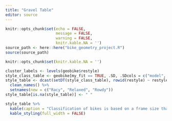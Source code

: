 ```yaml
---
title: "Gravel Table"
editor: source
---
```


```r
knitr::opts_chunk$set(echo = FALSE,
                      message = FALSE,
                      warning = FALSE,
                      knitr.kable.NA = '')
source_path <- here::here("bike_geometry_project.R")
source(source_path)


```

```r
knitr::opts_chunk$set(knitr.kable.NA = '')

cluster_labels <- levels(geobike$restyle)
style_class_table <- geobike[my_fit == TRUE, .SD, .SDcols = c("model", "restyle")]
style_table <- dcast(setDT(style_class_table), rowid(restyle) ~ restyle, value.var = "model")[, .SD, .SDcols = cluster_labels] %>%
  clean_names() %>%
  setnames(new = c("Racy", "Relaxed", "Rowdy"))
style_table[is.na(style_table)] <- " "

style_table %>%
  kable(caption = "Classification of bikes is based on a frame size that fits a 176 cm (5' 9.3\") cm high rider, according to manufacturer's charts.") %>%
  kable_styling(full_width = FALSE)


```
